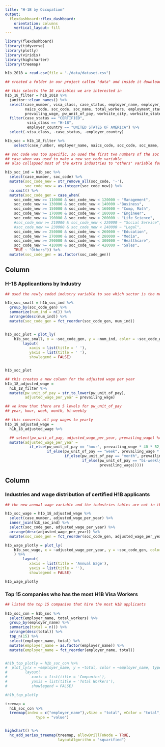 ```yaml
---
title: "H-1B by Occupation"
output: 
  flexdashboard::flex_dashboard:
    orientation: columns
    vertical_layout: fill
---
```


```r
library(flexdashboard)
library(tidyverse)
library(plotly)
library(viridis)
library(highcharter)
library(treemap)
```


```r
h1b_2018 = read.csv(file = "./data/dataset.csv")  

## created a folder in our project called "data" and inside it downloaded the dataset and called it "dataset.csv" 

## this selects the 16 variables we are interested in
h1b_18_filter = h1b_2018 %>% 
  janitor::clean_names() %>% 
  select(case_number, visa_class, case_status, employer_name, employer_country, employer_city, employer_state,
         naics_code, soc_code, soc_name, total_workers, employment_start_date, employment_end_date, full_time_position,
         prevailing_wage, pw_unit_of_pay, worksite_city, worksite_state, h1b_dependent) %>%
  filter(case_status == "CERTIFIED",
          visa_class == "H-1B",
          employer_country == "UNITED STATES OF AMERICA") %>% 
  select(-visa_class, -case_status, -employer_country)

h1b_soc = h1b_18_filter %>% 
    select(case_number, employer_name, naics_code, soc_code, soc_name, total_workers, employment_start_date, employment_end_date, full_time_position)

```



```r
## soc code was too specific, so used the first two numbers of the soc code to categorize industries more broadly via bls website specifications 
## case_when was used to make a new soc_code variable
## also collapsed most of the extra industries to "others" variable for a reasonable graph and table

h1b_soc_ind = h1b_soc %>%
  select(case_number, soc_code) %>% 
  mutate(soc_code_new = str_remove_all(soc_code, '-'),
         soc_code_new = as.integer(soc_code_new)) %>% 
  na.omit() %>% 
  mutate(soc_code_gen = case_when(
    soc_code_new >= 110000 & soc_code_new < 120000 ~ "Management",
    soc_code_new >= 130000 & soc_code_new < 140000 ~"Business",
    soc_code_new >= 150000 & soc_code_new < 160000 ~ "Comp, Math",
    soc_code_new >= 170000 & soc_code_new < 180000 ~ "Engineer",
    soc_code_new >= 190000 & soc_code_new < 200000 ~ "Life Science",
    #soc_code_new >= 210000 & soc_code_new < 220000 ~ "Social Service",
    #soc_code_new >= 230000 & soc_code_new < 240000 ~ "Legal",
    soc_code_new >= 250000 & soc_code_new < 260000 ~ "Education",
    soc_code_new >= 270000 & soc_code_new < 280000 ~ "Media",
    soc_code_new >= 290000 & soc_code_new < 300000 ~ "Healthcare",
    soc_code_new >= 410000 & soc_code_new < 420000 ~ "Sales",
    TRUE ~ "Others")) %>% 
  mutate(soc_code_gen = as.factor(soc_code_gen))

```

Column {data-width=350}
-----------------------------------------------------------------------

### H-1B Applicantions by Industry

```r
## used the newly coded industry variable to see which sector is the most popular with h1b applicants 

h1b_soc_small = h1b_soc_ind %>%
  group_by(soc_code_gen) %>%
  summarize(num_ind = n()) %>% 
  arrange(desc(num_ind)) %>% 
  mutate(soc_code_gen = fct_reorder(soc_code_gen, num_ind))


h1b_soc_plot = plot_ly(
    h1b_soc_small, x = ~soc_code_gen, y = ~num_ind, color = ~soc_code_gen, type = "bar", colors = "Set1" ) %>% 
        layout(
           xaxis = list(title = ' '),
           yaxis = list(title = ' '), 
           showlegend = FALSE)


h1b_soc_plot


```


```r
## this creates a new column for the adjusted wage per year 
h1b_18_adjusted_wage = 
  h1b_18_filter %>% 
  mutate(pw_unit_of_pay = str_to_lower(pw_unit_of_pay), 
         adjusted_wage_per_year = prevailing_wage)  

## we know that there are 5 levels for pw_unit_of_pay
## year, hour, week, month, bi-weekly 

## this converts all pay wages to yearly 
h1b_18_adjusted_wage = 
  h1b_18_adjusted_wage %>%

  ## select(pw_unit_of_pay, adjusted_wage_per_year, prevailing_wage) %>% 
  mutate(adjusted_wage_per_year = 
           if_else(pw_unit_of_pay == "hour", prevailing_wage * 40 * 52, 
                   if_else(pw_unit_of_pay == "week", prevailing_wage * 52, 
                           if_else(pw_unit_of_pay == "month", prevailing_wage * 12, 
                                   if_else(pw_unit_of_pay == "bi-weekly", prevailing_wage * 26, 
                                           prevailing_wage)))))


```


Column {data-width=650}
-----------------------------------------------------------------------

### Industries and wage distribution of certified H1B applicants

```r
## the new annual wage variable and the industries tables are not in the same table, so inner joined by case_number to form one table with both variables.

h1b_soc_wage = h1b_18_adjusted_wage %>% 
  select(case_number, adjusted_wage_per_year) %>% 
  inner_join(h1b_soc_ind) %>% 
  select(soc_code_gen, adjusted_wage_per_year) %>% 
  arrange(desc(adjusted_wage_per_year)) %>% 
  mutate(soc_code_gen = fct_reorder(soc_code_gen, adjusted_wage_per_year))

h1b_wage_plotly = plot_ly(
    h1b_soc_wage, x = ~adjusted_wage_per_year, y = ~soc_code_gen, color = ~soc_code_gen, type = "box", colors = "Set2", orientation = 'h'
    ) %>% 
        layout(
           xaxis = list(title = 'Annual Wage'),
           yaxis = list(title = ''), 
           showlegend = FALSE)

h1b_wage_plotly

```


### Top 15 companies who has the most H1B Visa Workers

```r
## listed the top 15 companies that hire the most H1B applicants 
  
h1b_soc_con = h1b_soc %>% 
  select(employer_name, total_workers) %>% 
  group_by(employer_name) %>% 
  summarize(total = n()) %>% 
  arrange(desc(total)) %>% 
  top_n(15) %>% 
  select(employer_name, total) %>% 
  mutate(employer_name = as.factor(employer_name)) %>% 
  mutate(employer_name = fct_reorder(employer_name, total))


#h1b_top_plotly = h1b_soc_con %>% 
#  plot_ly(x = ~employer_name, y = ~total, color = ~employer_name, type = 'bar', colors = "Set2") %>% 
#        layout(
#           xaxis = list(title = 'Companies'),
#           yaxis = list(title = 'Total Workers'), 
#           showlegend = FALSE)

#h1b_top_plotly

treemap = 
  h1b_soc_con %>% 
  treemap(index = c("employer_name"),vSize = "total", vColor = "total",
              type = "value")


highchart() %>% 
  hc_add_series_treemap(treemap, allowDrillToNode = TRUE,
                        layoutAlgorithm = "squarified") 

```

